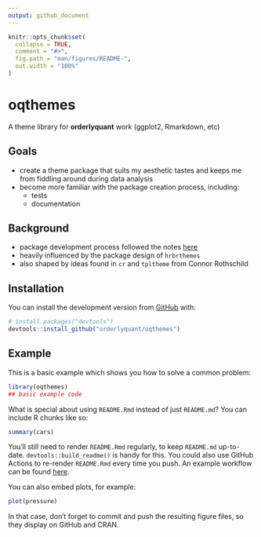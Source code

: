 ```yaml
---
output: github_document
---
```


<!-- README.md is generated from README.Rmd. Please edit that file -->

```r
knitr::opts_chunk$set(
  collapse = TRUE,
  comment = "#>",
  fig.path = "man/figures/README-",
  out.width = "100%"
)
```

# oqthemes

<!-- badges: start -->
<!-- badges: end -->

A theme library for **orderlyquant** work (ggplot2, Rmarkdown, etc)

## Goals

- create a theme package that suits my aesthetic tastes and keeps
  me from fiddling around during data analysis
- become more familiar with the package creation process, including:
  - tests
  - documentation

## Background

- package development process followed the notes
  [here](https://www.notion.so/Snippets-fb64b41b178148e98ff94286e3c26619#59b119faf2164f79b30c41bf1837c461)
- heavily influenced by the package design of `hrbrthemes`
- also shaped by ideas found in `cr` and `tpltheme` from Connor Rothschild


## Installation

You can install the development version from [GitHub](https://github.com/) with:

``` r
# install.packages("devtools")
devtools::install_github("orderlyquant/oqthemes")
```
## Example

This is a basic example which shows you how to solve a common problem:

```r
library(oqthemes)
## basic example code
```

What is special about using `README.Rmd` instead of just `README.md`?
You can include R chunks like so:

```r
summary(cars)
```

You'll still need to render `README.Rmd` regularly, to keep `README.md`
up-to-date. `devtools::build_readme()` is handy for this. You could also use
GitHub Actions to re-render `README.Rmd` every time you push.
An example workflow can be found
[here](https://github.com/r-lib/actions/tree/master/examples).

You can also embed plots, for example:

```r
plot(pressure)
```

In that case, don't forget to commit and push the resulting figure files,
so they display on GitHub and CRAN.
